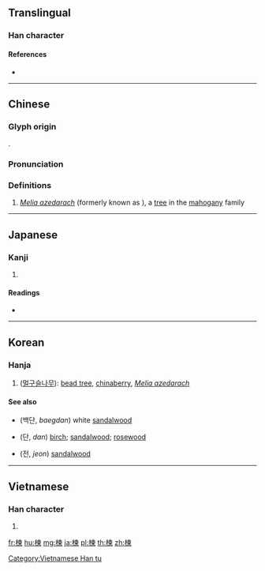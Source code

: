 ==Translingual==

===Han character===
{{Han char|rn=75|rad=木|as=09|sn=13|four=45996|canj=DDWF|ids=⿰木柬}}

====References====
* {{Han ref|kx=0540.070|dkj=15148|dj=0927.140|hdz=21245.090|uh=695D|ud=26973|bh=B7AF|bd=47023}}

----

==Chinese==
{{zh-forms}}

===Glyph origin===
{{Han etym}}
{{Han compound|木|柬|ls=psc}}.

===Pronunciation===
{{zh-pron
|m=liàn
|c=lin6
|mc=y
|oc=y
|ma=
|cat=pn
}}

===Definitions===
{{zh-hanzi}}

# ''[[Melia azedarach]]'' (formerly known as {{taxlink|Melia japonica|species|noshow=1}}), a [[tree]] in the [[mahogany]] family

----

==Japanese==

===Kanji===
{{ja-kanji|grade=|rs=木09}}

# {{defn|lang=ja|sort=木09}}

====Readings====
* {{ja-readings|on=[[れん]] (ren)|kun=[[おうち]] (ouchi)}}

----

==Korean==

===Hanja===
{{ko-hanja|hangeul=[[련]]>[[연]]|eumhun=|rv=ryeon>yeon|mr=ryŏn>yŏn|y=lyen>yen}}

# ([[멀구슬나무]]): [[bead tree]], [[chinaberry]], ''[[Melia azedarach]]''

====See also====
* {{l|ko|白檀}} (백단, ''baegdan'') white [[sandalwood]]
* {{l|ko|檀}} (단, ''dan'') [[birch]]; [[sandalwood]]; [[rosewood]]
* {{l|ko|栴}} (전, ''jeon'') [[sandalwood]]

----

==Vietnamese==

===Han character===
{{vi-readings|rs=木09|hanviet=[[luyện]], [[xoan]]}}

# {{defn|lang=vi|sort=木09}}

[[Category:Vietnamese Han tu]]

[[fr:楝]]
[[hu:楝]]
[[mg:楝]]
[[ja:楝]]
[[pl:楝]]
[[th:楝]]
[[zh:楝]]